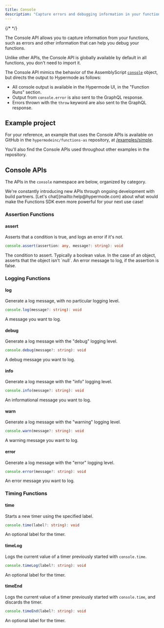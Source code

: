 ```yaml
---
title: Console
description: "Capture errors and debugging information in your functions."
---
```


{/* <!-- vale Google.Headings = NO --> */}

The Console API allows you to capture information from your functions, such as errors and
other information that can help you debug your functions.

<Info>

Unlike other APIs, the Console API is globally available by default in all functions, you don't
need to import it.

</Info>

The Console API mimics the behavior of the AssemblyScript [`console`](https://www.assemblyscript.org/stdlib/console.html)
object, but directs the output to Hypermode as follows:

- All console output is available in the Hypermode UI, in the "Function Runs" section.
- Output from `console.error` is also sent to the GraphQL response.
- Errors thrown with the `throw` keyword are also sent to the GraphQL response.

## Example project

For your reference, an example that uses the Console APIs is available on GitHub in the
`hypermodeinc/functions-as` repository, at [/examples/simple](https://github.com/hypermodeinc/functions-as/tree/main/examples/simple).

You'll also find the Console APIs used throughout other examples in the repository.

## Console APIs

The APIs in the `console` namespace are below, organized by category.

<Tip>
  We're constantly introducing new APIs through ongoing development with build
  partners. [Let's chat](mailto:help@hypermode.com) about what would make the
  Functions SDK even more powerful for your next use case!
</Tip>

### Assertion Functions

#### assert

Asserts that a condition is true, and logs an error if it's not.

<CodeGroup>

```ts AssemblyScript
console.assert(assertion: any, message?: string): void
```

</CodeGroup>

<ResponseField name="assertion" type="any" required>
  The condition to assert. Typically a boolean value. In the case of an object,
  asserts that the object isn't `null`.
</ResponseField>

<ResponseField name="message" type="string">
  An error message to log, if the assertion is false.
</ResponseField>

### Logging Functions

#### log

Generate a log message, with no particular logging level.

<CodeGroup>

```ts AssemblyScript
console.log(message?: string): void
```

</CodeGroup>

<ResponseField name="message" type="string">
  A message you want to log.
</ResponseField>

#### debug

Generate a log message with the "debug" logging level.

<CodeGroup>

```ts AssemblyScript
console.debug(message?: string): void
```

</CodeGroup>

<ResponseField name="message" type="string">
  A debug message you want to log.
</ResponseField>

#### info

Generate a log message with the "info" logging level.

<CodeGroup>

```ts AssemblyScript
console.info(message?: string): void
```

</CodeGroup>

<ResponseField name="message" type="string">
  An informational message you want to log.
</ResponseField>

#### warn

Generate a log message with the "warning" logging level.

<CodeGroup>

```ts AssemblyScript
console.warn(message?: string): void
```

</CodeGroup>

<ResponseField name="message" type="string">
  A warning message you want to log.
</ResponseField>

#### error

Generate a log message with the "error" logging level.

<CodeGroup>

```ts AssemblyScript
console.error(message?: string): void
```

</CodeGroup>

<ResponseField name="message" type="string">
  An error message you want to log.
</ResponseField>

### Timing Functions

#### time

Starts a new timer using the specified label.

<CodeGroup>

```ts AssemblyScript
console.time(label?: string): void
```

</CodeGroup>

<ResponseField name="label" type="string">
  An optional label for the timer.
</ResponseField>

#### timeLog

Logs the current value of a timer previously started with `console.time`.

<CodeGroup>

```ts AssemblyScript
console.timeLog(label?: string): void
```

</CodeGroup>

<ResponseField name="label" type="string">
  An optional label for the timer.
</ResponseField>

#### timeEnd

Logs the current value of a timer previously started with `console.time`, and discards the timer.

<CodeGroup>

```ts AssemblyScript
console.timeEnd(label?: string): void
```

</CodeGroup>

<ResponseField name="label" type="string">
  An optional label for the timer.
</ResponseField>
